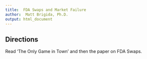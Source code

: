 ```yaml
---
title:  FDA Swaps and Market Failure
author:  Matt Brigida, Ph.D.
output: html_document
---
```


## Directions

Read 'The Only Game in Town' and then the paper on FDA Swaps. 
